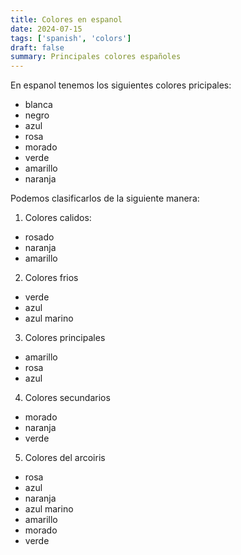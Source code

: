 ```yaml
---
title: Colores en espanol
date: 2024-07-15
tags: ['spanish', 'colors']
draft: false
summary: Principales colores españoles
---
```


En espanol tenemos los siguientes colores pricipales:

- blanca
- negro
- azul
- rosa
- morado
- verde
- amarillo
- naranja

Podemos clasificarlos de la siguiente manera:

1. Colores calidos:

- rosado
- naranja
- amarillo

2. Colores frios

- verde
- azul
- azul marino

3. Colores principales

- amarillo
- rosa
- azul

4. Colores secundarios

- morado
- naranja
- verde

5. Colores del arcoiris

- rosa
- azul
- naranja
- azul marino
- amarillo
- morado
- verde
